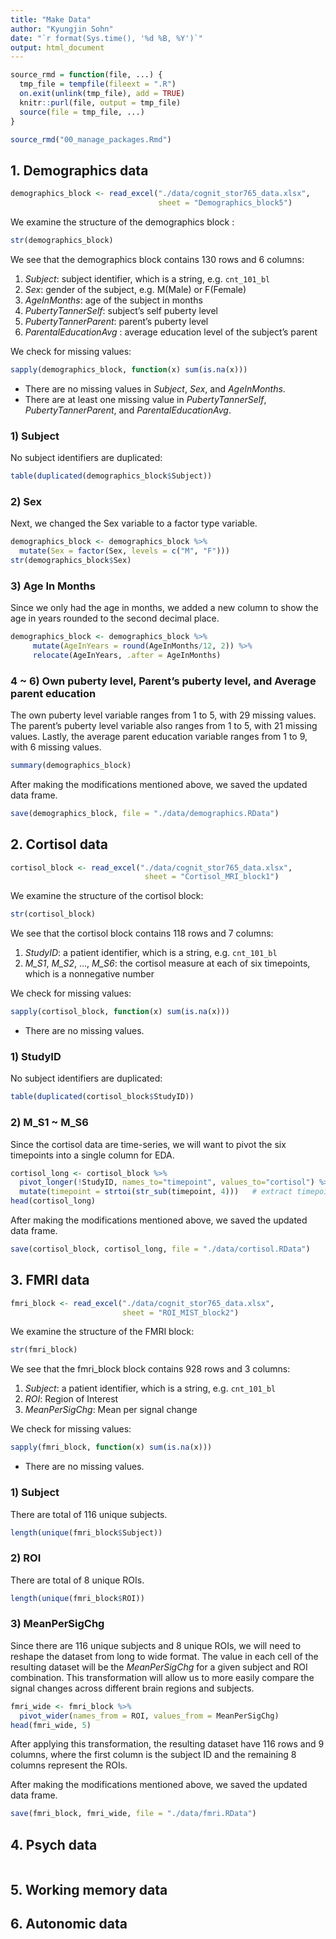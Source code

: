 ```yaml
---
title: "Make Data"
author: "Kyungjin Sohn"
date: "`r format(Sys.time(), '%d %B, %Y')`"
output: html_document
---
```


```r
source_rmd = function(file, ...) {
  tmp_file = tempfile(fileext = ".R")
  on.exit(unlink(tmp_file), add = TRUE)
  knitr::purl(file, output = tmp_file)
  source(file = tmp_file, ...)
}

source_rmd("00_manage_packages.Rmd")
```

## 1. Demographics data
```r
demographics_block <- read_excel("./data/cognit_stor765_data.xlsx", 
                                 sheet = "Demographics_block5")
```

We examine the structure of the demographics block :
```r
str(demographics_block)
```
We see that the demographics block contains 130 rows and 6 columns: 

1. _Subject_: subject identifier, which is a string, e.g. `cnt_101_bl`
2. _Sex_: gender of the subject, e.g. M(Male) or F(Female)
3. _AgeInMonths_: age of the subject in months
4. _PubertyTannerSelf_: subject's self puberty level
5. _PubertyTannerParent_: parent's puberty level
6. _ParentalEducationAvg_ : average education level of the subject's parent

We check for missing values:
```r
sapply(demographics_block, function(x) sum(is.na(x)))
```

* There are no missing values in _Subject_, _Sex_, and _AgeInMonths_.
* There are at least one missing value in _PubertyTannerSelf_, _PubertyTannerParent_, and _ParentalEducationAvg_.

### 1) Subject
No subject identifiers are duplicated: 
```r
table(duplicated(demographics_block$Subject))
```

### 2) Sex
Next, we changed the Sex variable to a factor type variable.
```r
demographics_block <- demographics_block %>% 
  mutate(Sex = factor(Sex, levels = c("M", "F")))
str(demographics_block$Sex)
```

### 3) Age In Months
Since we only had the age in months, we added a new column to show the age in years rounded to the second decimal place.
```r
demographics_block <- demographics_block %>% 
     mutate(AgeInYears = round(AgeInMonths/12, 2)) %>% 
     relocate(AgeInYears, .after = AgeInMonths)
```

### 4 ~ 6) Own puberty level, Parent's puberty level, and Average parent education
The own puberty level variable ranges from 1 to 5, with 29 missing values. The parent's puberty level variable also ranges from 1 to 5, with 21 missing values. Lastly, the average parent education variable ranges from 1 to 9, with 6 missing values.
```r
summary(demographics_block)
```

After making the modifications mentioned above, we saved the updated data frame.
```r
save(demographics_block, file = "./data/demographics.RData")
```

## 2. Cortisol data
```r
cortisol_block <- read_excel("./data/cognit_stor765_data.xlsx", 
                              sheet = "Cortisol_MRI_block1")
```

We examine the structure of the cortisol block: 
```r
str(cortisol_block)
```
We see that the cortisol block contains 118 rows and 7 columns: 

1. _StudyID_: a patient identifier, which is a string, e.g. `cnt_101_bl`
2. _M_S1_, _M_S2_, ..., _M_S6_: the cortisol measure at each of six timepoints, which is a nonnegative number

We check for missing values:
```r
sapply(cortisol_block, function(x) sum(is.na(x)))
```

* There are no missing values.

### 1) StudyID
No subject identifiers are duplicated: 
```r
table(duplicated(cortisol_block$StudyID))
```

### 2) M_S1 ~ M_S6
Since the cortisol data are time-series, we will want to pivot the six timepoints into a single column for EDA.
```r
cortisol_long <- cortisol_block %>%
  pivot_longer(!StudyID, names_to="timepoint", values_to="cortisol") %>%
  mutate(timepoint = strtoi(str_sub(timepoint, 4)))   # extract timepoint and cast to integer
head(cortisol_long)
```

After making the modifications mentioned above, we saved the updated data frame.
```r
save(cortisol_block, cortisol_long, file = "./data/cortisol.RData")
```

## 3. FMRI data

```r
fmri_block <- read_excel("./data/cognit_stor765_data.xlsx", 
                         sheet = "ROI_MIST_block2")
```

We examine the structure of the FMRI block: 
```r
str(fmri_block)
```
We see that the fmri_block block contains 928 rows and 3 columns: 

1. _Subject_: a patient identifier, which is a string, e.g. `cnt_101_bl`
2. _ROI_: Region of Interest
3. _MeanPerSigChg_: Mean per signal change

We check for missing values:
```r
sapply(fmri_block, function(x) sum(is.na(x)))
```

* There are no missing values.

### 1) Subject
There are total of 116 unique subjects.
```r
length(unique(fmri_block$Subject))
```

### 2) ROI
There are total of 8 unique ROIs.
```r
length(unique(fmri_block$ROI))
```

### 3) MeanPerSigChg

Since there are 116 unique subjects and 8 unique ROIs, we will need to reshape the dataset from long to wide format. The value in each cell of the resulting dataset will be the _MeanPerSigChg_ for a given subject and ROI combination. This transformation will allow us to more easily compare the signal changes across different brain regions and subjects.
```r
fmri_wide <- fmri_block %>% 
  pivot_wider(names_from = ROI, values_from = MeanPerSigChg)
head(fmri_wide, 5)
```
After applying this transformation, the resulting dataset have 116 rows and 9 columns, where the first column is the subject ID and the remaining 8 columns represent the ROIs.

After making the modifications mentioned above, we saved the updated data frame.
```r
save(fmri_block, fmri_wide, file = "./data/fmri.RData")
```

## 4. Psych data

```r

```

## 5. Working memory data
## 6. Autonomic data
